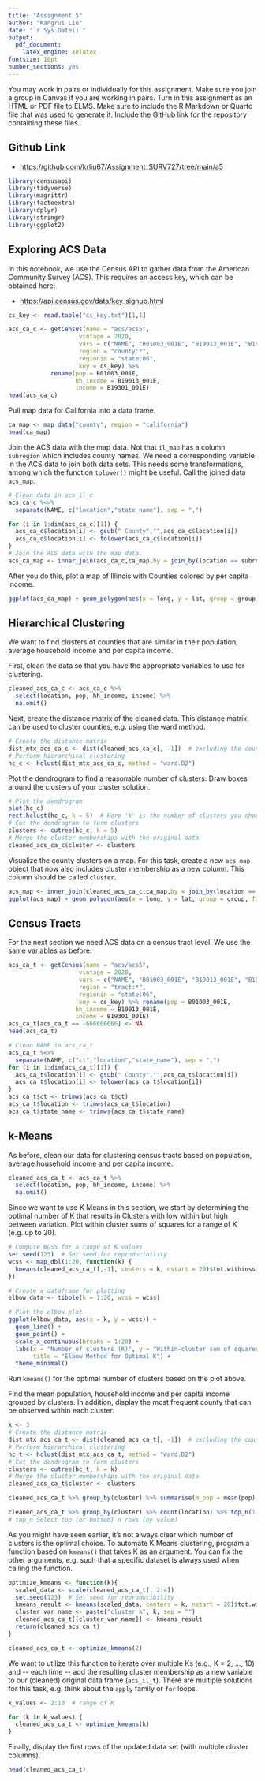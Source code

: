 ```yaml
---
title: "Assignment 5"
author: "Kangrui Liu"
date: "`r Sys.Date()`"
output: 
  pdf_document: 
    latex_engine: xelatex
fontsize: 10pt
number_sections: yes
---
```

You may work in pairs or individually for this assignment. Make sure you join a group in Canvas if you are working in pairs. Turn in this assignment as an HTML or PDF file to ELMS. Make sure to include the R Markdown or Quarto file that was used to generate it. Include the GitHub link for the repository containing these files.

## Github Link
* <https://github.com/krliu67/Assignment_SURV727/tree/main/a5>

```r
library(censusapi)
library(tidyverse)
library(magrittr)
library(factoextra)
library(dplyr)
library(stringr)
library(ggplot2)
```

## Exploring ACS Data

In this notebook, we use the Census API to gather data from the American Community Survey (ACS). This requires an access key, which can be obtained here:

* <https://api.census.gov/data/key_signup.html>

```r
cs_key <- read.table("cs_key.txt")[1,1]
```



```r
acs_ca_c <- getCensus(name = "acs/acs5",
                    vintage = 2020,
                    vars = c("NAME", "B01003_001E", "B19013_001E", "B19301_001E"),
                    region = "county:*",
                    regionin = "state:06",
                    key = cs_key) %>%
            rename(pop = B01003_001E,
                   hh_income = B19013_001E,
                   income = B19301_001E)
head(acs_ca_c)
```

Pull map data for California into a data frame.

```r
ca_map <- map_data("county", region = "california")
head(ca_map)
```

Join the ACS data with the map data. Not that `il_map` has a column `subregion` which includes county names. We need a corresponding variable in the ACS data to join both data sets. This needs some transformations, among which the function `tolower()` might be useful. Call the joined data `acs_map`.

```r
# Clean data in acs_il_c
acs_ca_c %<>%
  separate(NAME, c("location","state_name"), sep = ",") 

for (i in 1:dim(acs_ca_c)[1]) {
  acs_ca_c$location[i] <- gsub(" County","",acs_ca_c$location[i])
  acs_ca_c$location[i] <- tolower(acs_ca_c$location[i])
}
# Join the ACS data with the map data.
acs_ca_map <- inner_join(acs_ca_c,ca_map,by = join_by(location == subregion))
```

After you do this, plot a map of Illinois with Counties colored by per capita income.
```r
ggplot(acs_ca_map) + geom_polygon(aes(x = long, y = lat, group = group, fill = income))
```

## Hierarchical Clustering

We want to find clusters of counties that are similar in their population, average household income and per capita income. 

First, clean the data so that you have the appropriate variables to use for clustering. 
```r
cleaned_acs_ca_c <- acs_ca_c %>%
  select(location, pop, hh_income, income) %>%
  na.omit()
```

Next, create the distance matrix of the cleaned data. This distance matrix can be used to cluster counties, e.g. using the ward method.
```r
# Create the distance matrix
dist_mtx_acs_ca_c <- dist(cleaned_acs_ca_c[, -1])  # excluding the county identifier
# Perform hierarchical clustering
hc_c <- hclust(dist_mtx_acs_ca_c, method = "ward.D2")
```

Plot the dendrogram to find a reasonable number of clusters. Draw boxes around the clusters of your cluster solution.
```r
# Plot the dendrogram
plot(hc_c)
rect.hclust(hc_c, k = 5)  # Here 'k' is the number of clusters you choose
# Cut the dendrogram to form clusters
clusters <- cutree(hc_c, k = 5)
# Merge the cluster memberships with the original data
cleaned_acs_ca_c$cluster <- clusters
```

Visualize the county clusters on a map. For this task, create a new `acs_map` object that now also includes cluster membership as a new column. This column should be called `cluster`.
```r
acs_map <- inner_join(cleaned_acs_ca_c,ca_map,by = join_by(location == subregion))
ggplot(acs_map) + geom_polygon(aes(x = long, y = lat, group = group, fill = factor(cluster))) + theme_minimal() + labs(fill = "Cluster")
```

## Census Tracts

For the next section we need ACS data on a census tract level. We use the same variables as before.

```r
acs_ca_t <- getCensus(name = "acs/acs5",
                    vintage = 2020,
                    vars = c("NAME", "B01003_001E", "B19013_001E", "B19301_001E"),
                    region = "tract:*",
                    regionin = "state:06",
                    key = cs_key) %>% rename(pop = B01003_001E,
                   hh_income = B19013_001E,
                   income = B19301_001E)
acs_ca_t[acs_ca_t == -666666666] <- NA
head(acs_ca_t)
```
```r
# Clean NAME in acs_ca_t
acs_ca_t %<>%
  separate(NAME, c("ct","location","state_name"), sep = ",") 
for (i in 1:dim(acs_ca_t)[1]) {
  acs_ca_t$location[i] <- gsub(" County","",acs_ca_t$location[i])
  acs_ca_t$location[i] <- tolower(acs_ca_t$location[i])
}
acs_ca_t$ct <- trimws(acs_ca_t$ct)
acs_ca_t$location <- trimws(acs_ca_t$location)
acs_ca_t$state_name <- trimws(acs_ca_t$state_name)
```

## k-Means

As before, clean our data for clustering census tracts based on population, average household income and per capita income.
```r
cleaned_acs_ca_t <- acs_ca_t %>%
  select(location, pop, hh_income, income) %>%
  na.omit()
```

Since we want to use K Means in this section, we start by determining the optimal number of K that results in Clusters with low within but high between variation. Plot within cluster sums of squares for a range of K (e.g. up to 20).
```r
# Compute WCSS for a range of K values
set.seed(123)  # Set seed for reproducibility
wcss <- map_dbl(1:20, function(k) {
  kmeans(cleaned_acs_ca_t[,-1], centers = k, nstart = 20)$tot.withinss
})

# Create a dataframe for plotting
elbow_data <- tibble(k = 1:20, wcss = wcss)

# Plot the elbow plot
ggplot(elbow_data, aes(x = k, y = wcss)) +
  geom_line() +
  geom_point() +
  scale_x_continuous(breaks = 1:20) +
  labs(x = "Number of clusters (K)", y = "Within-cluster sum of squares (WCSS)",
       title = "Elbow Method for Optimal K") +
  theme_minimal()
```

Run `kmeans()` for the optimal number of clusters based on the plot above.

Find the mean population, household income and per capita income grouped by clusters. In addition, display the most frequent county that can be observed within each cluster.
```r
k <- 3
# Create the distance matrix
dist_mtx_acs_ca_t <- dist(cleaned_acs_ca_t[, -1])  # excluding the county identifier
# Perform hierarchical clustering
hc_t <- hclust(dist_mtx_acs_ca_t, method = "ward.D2")
# Cut the dendrogram to form clusters
clusters <- cutree(hc_t, k = k)
# Merge the cluster memberships with the original data
cleaned_acs_ca_t$cluster <- clusters
```

```r
cleaned_acs_ca_t %>% group_by(cluster) %>% summarise(m_pop = mean(pop),m_hh=mean(hh_income),m_inc=mean(income))
```
```r
cleaned_acs_ca_t %>% group_by(cluster) %>% count(location) %>% top_n(1, wt = n) 
# top_n Select top (or bottom) n rows (by value)
```

As you might have seen earlier, it's not always clear which number of clusters is the optimal choice. To automate K Means clustering, program a function based on `kmeans()` that takes K as an argument. You can fix the other arguments, e.g. such that a specific dataset is always used when calling the function.
```r
optimize_kmeans <- function(k){
  scaled_data <- scale(cleaned_acs_ca_t[, 2:4]) 
  set.seed(123)  # Set seed for reproducibility
  kmeans_result <- kmeans(scaled_data, centers = k, nstart = 20)$tot.withinss
  cluster_var_name <- paste("cluster_k", k, sep = "")
  cleaned_acs_ca_t[[cluster_var_name]] <- kmeans_result
  return(cleaned_acs_ca_t)
}

cleaned_acs_ca_t <- optimize_kmeans(2)
```

We want to utilize this function to iterate over multiple Ks (e.g., K = 2, ..., 10) and \-- each time \-- add the resulting cluster membership as a new variable to our (cleaned) original data frame (`acs_il_t`). There are multiple solutions for this task, e.g. think about the `apply` family or `for` loops.
```r
k_values <- 2:10  # range of K

for (k in k_values) {
  cleaned_acs_ca_t <- optimize_kmeans(k)
}
```

Finally, display the first rows of the updated data set (with multiple cluster columns).

```r
head(cleaned_acs_ca_t)
```

